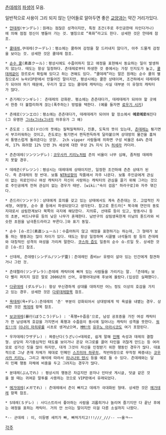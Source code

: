 [[츤데레]]의 [[파생어]] 모음.

일반적으로 사용이 그리 되지 않는 단어들로 알아두면 좋은 [[교양]]과는 약간 거리가있다.

 * [[얀데레]](ヤンデレ)：원래는 점잖은 성격이지만, 특정 조건(주로 주인공한테 차인다거나)에 의해 점점 정신이 병들어 가는 것. 별칭으로 “흑화”라고도 한다. 상세한 것은 얀데레 참조.

 * [[쿨데레]],쿠데레(クーデレ)：평소에는 쿨하여 감정을 잘 드러내지 않다가, 아주 드물게 감정을 보이는 것. 상세한 것은 쿨데레 참조.

 * [[순수 쿨]](素直クール)：평상시에도 수줍어하지 않고 애정을 표현해서 동요하는 일이 발생하지 않는다. 태도는 항상 일정하다. 츤데레로부터 파생한 것 중에서는 가장 인지도가 높고, [[쿨데레]]같이 장르로서 확립해 있다고 하는 견해도 있다. “쿨데레”라는 말은 원래는 순수 쿨의 별칭으로서 뉴속VIP판에서 만들어진 말이지만, 평상시에는 쿨한 상태이며, 조건하에서 데레데레가 되어야 하기 때문에, 우리가 알고 있는 쿨데레 캐릭터는 사실 대부분 이 유형의 캐릭터가 많다.

 * 츤기레(ツンギレ)： 츤데레의 강화판. 평소에는 츤츤대다가, 데레데레가 되어야 할 곳에서 한층 더 불합리하게 끊는(폭주하는) 방법을 택한다. (예를 들자면 [[료우기 시키]])

 * 츤에로(ツンエロ)：평소에는 츤츤대다가, 데레데레가 되어야 할 장소에서 '''에로에로'''해진다(그 유명한 [[그녀x그녀x그녀]]의 마후유가 그 예)

 * 츤도로 : 도로(ドロ)의 뜻에는 질퍽질퍽하다, 진흙, 도둑의 뜻이 있는데, [[츤데레]]는 튕기면서 부끄러워하는 것이고, 츤도로는 튕기면서 찐득찐득하게 달라붙으며 상대방의 물건을 훔쳐서 퉁명스럽게 돌려준다는 모양.  2ch vipper 사람들에 의하면 구성 비율은 64% 츤데레, 17% 화려함 12% 단련 3% 세상에 대한 무상 2% 지식 1% [[허세]]라 카더라.

 * 츤츤데레(ツンツンデレ)：[[코우사카 키리노]]처럼 츤의 비율이 너무 심해, 좀처럼 데레하지 못할 경우.

 * 데레츤(デレツン)：평상시는 데레데레 상태이지만, 일정한 조건하에 츤츤 상태가 된다. 즉 츤데레의 정 반대. 보통 [[NTR]]성향의 작품에서 자주 나온다. 보통 주인공에게 관심이 없는 히로인이나 여성 캐릭터가 자신이 사랑하는 캐릭터의 관심을 끌기 위해 그러는 것으로 주인공에게 전혀 관심이 없는 경우가 태반. [wiki:"속이 검음" 하라구로]와 자주 엮긴다.

 * 츤드라(ツンドラ)：상대에게 호의를 갖고 있는 상태에서도 계속 츤츤대는 것. 고압적인 자세형, 여왕형, 순수 쿨 등에서 파생되었다고 생각된다. 참고로 툰드라[* 북극해 연안의 동토지대로서 삼림한계보다 북쪽의 극지에 해당한다. 지의류, 선태류 등이 있고, 방동사니 등의 초본, 버드나무류 등의 낮은 나무가 혼재한다. 남반구의 삼림생육한계 이남의 툰드라와 비슷한 초원을 남극툰드라라고 부른다.]와 표기 동일. 

 * 순수 [슈-르](素直シュール)：수줍어하지 않고 애정을 표현하기는 하는데, 그 형태가 보통 하는 행동과는 많이 차이가 있다. 태도는 항상 일정하며 시끌별 녀석들의 람 등의 츤데레와 대칭적인 성격의 여성을 가리켜 말한다. [[쿠스하 즙]]도 일종의 순수 슈-르일 듯. 상세한 것은 [슈-르] 참조.

 * 신데레, 츤데령(シンデル/ツンデ霊)：츤데레인 좀비or 유령이 살아 있는 인간에게 참견하거나 그런 것.

 * 츤데렐라(ツンデレラ):츤데레 캐릭터에 빠져 있는 사람들을 가리키는 말. 「츤데레」보다 빨리 퍼지지 않은 말로 2006년의 신어, 유행어대상에 후보에 올랐다.(입상은 실패했다).

 * [[다루데레]] (ダルデレ): 항상 무신경하게 상대를 대하지만 어느 정도 이상의 호감을 가지고 있는 경우. 상세한 것은 [[다루데레]]항목 참조.

 * [[욕데레]](욕+デレ):츤데레의 '츤' 부분이 강화되어서 상대방에게 막 욕설을 내뱉는 경우. 상세한 것은 [[욕데레]] 항목 참조.

 * [[보코데레]](暴行(ぼうこう)デレ) : '폭행+수줍음'으로, 남성 공포증을 가진 여성 캐릭터가 한 남성에게 호감을 가지면서 폭행과 수줍음이 동시에 일어나는 캐릭터 성격을 뜻한다. [[워킹!!]]의 [[이나미 마히루]]를 시초로 생겨났으며, [[MM!]]의 [[유우노 아라시코]]도 여기 포함된다.

 * 우자데레(ウザデレ) : 짜증난다(うざい)+데레로, 쉽게 말해 [[민폐]] 속성과 데레의 결합형. 상당히 자기중심적인 태도를 보이거나 온갖 어그로를 끌어 타인을 귀찮게 만드는 등 여러모로 성가신 짓을 많이 하지만, 대개 그것이 자신을 인정받기 위한 행동인 경우가 많다. 대표적으로 그냥 존재 자체가 제대로 민폐인 [[스즈미야 하루히]], 적반하장으로 무작정 짜증내는 [[코우사카 키리노]], 그리고 해석에 따라서 [[히나나위 텐시]] 등을 예로 들 수 있다. 츤데레와는 달리 민폐 행동 자체에 비중을 두고 그려지는 경우가 많다. 

 * 분데레(ぶんでれ) : 평상시의 행동은 차갑지만 문자나 인터넷 게시글, 덧글 같은 것을 쓸 때는 귀여운 말투를 사용하는 것으로 VIP판에서 유래되었다.

 * [[메가데레]](メガでれ) : 츤데레에서 츤이 빠지고 데레가 극대화된 형태. 상세한 것은 [[메가데레]] 항목 참조.

 * S데레(Ｓデレ) : 사디스트라서 좋아하는 사람을 괴롭히거나 놀리며 즐기지만 다 끝난 후에는 애정을 표하는 캐릭터. 거의 안 쓰이는 말이지만 이걸 다룬 소설까지 나왔다.

 *-- 군데레 : 이, 이등병 새끼가 빠, 빠져가지고!!!///_///-- ~~올ㅋ~~

[[각주]]
